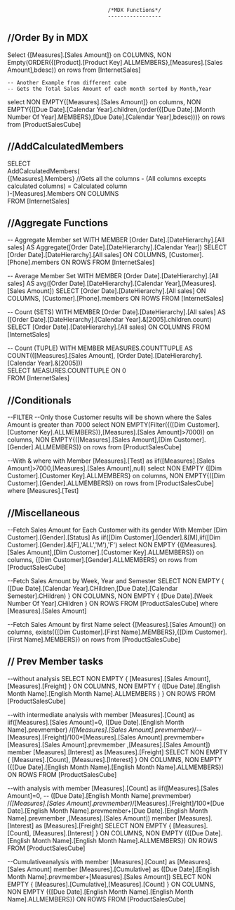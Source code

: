 									/*MDX Functions*/
									-----------------

//Order By in MDX
-----------------
Select 
	{[Measures].[Sales Amount]} on COLUMNS,
	NON Empty(ORDER({[Product].[Product Key].ALLMEMBERS},[Measures].[Sales Amount],bdesc)) on rows
from [InternetSales]
	
	-- Another Example from different cube
	-- Gets the Total Sales Amount of each month sorted by Month,Year
select 
   NON EMPTY{[Measures].[Sales Amount]} on columns,
   NON EMPTY{([Due Date].[Calendar Year].children,(order({[Due Date].[Month Number Of Year].MEMBERS},[Due Date].[Calendar Year],bdesc)))} on rows
from [ProductSalesCube]

//AddCalculatedMembers
----------------------
SELECT   
   AddCalculatedMembers(  
      {[Measures].Members}  //Gets all the columns - (All columns excepts calculated columns) = Calculated column  
      )-[Measures].Members ON COLUMNS   
FROM [InternetSales]   


//Aggregate Functions
---------------------
-- Aggregate Member set
WITH
    MEMBER [Order Date].[DateHierarchy].[All sales] AS Aggregate([Order Date].[DateHierarchy].[Calendar Year])
SELECT
    [Order Date].[DateHierarchy].[All sales] ON COLUMNS,
    [Customer].[Phone].members ON ROWS
FROM
    [InternetSales]

-- Average Member Set
WITH
    MEMBER [Order Date].[DateHierarchy].[All sales] AS avg([Order Date].[DateHierarchy].[Calendar Year],[Measures].[Sales Amount])
SELECT
    [Order Date].[DateHierarchy].[All sales] ON COLUMNS,
    [Customer].[Phone].members ON ROWS
FROM
    [InternetSales]


-- Count (SETS)
WITH
    MEMBER [Order Date].[DateHierarchy].[All sales] AS ([Order Date].[DateHierarchy].[Calendar Year].&[2005].children.count)
SELECT
    [Order Date].[DateHierarchy].[All sales] ON COLUMNS
FROM
    [InternetSales]

-- Count (TUPLE)
WITH MEMBER MEASURES.COUNTTUPLE AS  
COUNT(([Measures].[Sales Amount], [Order Date].[DateHierarchy].[Calendar Year].&[2005]))  
SELECT MEASURES.COUNTTUPLE ON 0  
FROM [InternetSales]


//Conditionals
--------------

--FILTER
	--Only those Customer results will be shown where the Sales Amount is greater than 7000
select
	NON EMPTY(Filter({([Dim Customer].[Customer Key].ALLMEMBERS)},[Measures].[Sales Amount]>7000)) on columns,
	NON EMPTY{([Measures].[Sales Amount],[Dim Customer].[Gender].ALLMEMBERS)} on rows
from [ProductSalesCube]


--With & where
with
	Member [Measures].[Test] as 
	iif([Measures].[Sales Amount]>7000,[Measures].[Sales Amount],null)
select
	NON EMPTY {[Dim Customer].[Customer Key].ALLMEMBERS} on columns,
	NON EMPTY{([Dim Customer].[Gender].ALLMEMBERS)} on rows
from [ProductSalesCube]
where [Measures].[Test]


//Miscellaneous
---------------

  --Fetch Sales Amount for Each Customer with its gender
With Member [Dim Customer].[Gender].[Status] As iif([Dim Customer].[Gender].&[M],iif([Dim Customer].[Gender].&[F],'ALL','M'),'F')
select
  NON EMPTY {([Measures].[Sales Amount],[Dim Customer].[Customer Key].ALLMEMBERS)} on columns,
  {[Dim Customer].[Gender].ALLMEMBERS} on rows
from [ProductSalesCube]

  --Fetch Sales Amount by Week, Year and Semester
 SELECT 
      NON EMPTY { ([Due Date].[Calendar Year].CHildren,[Due Date].[Calendar Semester].CHildren)  } ON COLUMNS,
      NON EMPTY {  [Due Date].[Week Number Of Year].CHildren } ON ROWS
 FROM [ProductSalesCube]
 where [Measures].[Sales Amount]

 --Fetch Sales Amount by first Name
 select 
   {[Measures].[Sales Amount]} on columns,
   exists({[Dim Customer].[First Name].MEMBERS},{[Dim Customer].[First Name].MEMBERS}) on rows
from [ProductSalesCube]


// Prev Member tasks
--------------------


--without analysis
SELECT 
NON EMPTY { [Measures].[Sales Amount], [Measures].[Freight] } ON COLUMNS, 
NON EMPTY { ([Due Date].[English Month Name].[English Month Name].ALLMEMBERS ) } ON ROWS 
FROM [ProductSalesCube]


--with intermediate analysis
with member [Measures].[Count] as iif([Measures].[Sales Amount]=0,
  ([Due Date].[English Month Name].prevmember)
/*([Measures].[Sales Amount].prevmember)*/--[Measures].[Freight]/100*[Measures].[Sales Amount].prevmember+[Measures].[Sales Amount].prevmember
,[Measures].[Sales Amount])
member [Measures].[Interest] as  [Measures].[Freight]
SELECT 
NON EMPTY { [Measures].[Count], [Measures].[Interest] } ON COLUMNS, 
NON EMPTY ({[Due Date].[English Month Name].[English Month Name].ALLMEMBERS}) ON ROWS 
FROM [ProductSalesCube]

--with analysis
with member [Measures].[Count] as iif([Measures].[Sales Amount]=0,
 -- ([Due Date].[English Month Name].prevmember)
/*([Measures].[Sales Amount].prevmember)*/[Measures].[Freight]/100*[Due Date].[English Month Name].prevmember+[Due Date].[English Month Name].prevmember
,[Measures].[Sales Amount])
member [Measures].[Interest] as  [Measures].[Freight]
SELECT 
NON EMPTY { [Measures].[Count], [Measures].[Interest] } ON COLUMNS, 
NON EMPTY ({[Due Date].[English Month Name].[English Month Name].ALLMEMBERS}) ON ROWS 
FROM [ProductSalesCube]

--Cumulativeanalysis
with member [Measures].[Count] as [Measures].[Sales Amount]
member [Measures].[Cumulative] as  ([Due Date].[English Month Name].prevmember+[Measures].[Sales Amount])
SELECT 
NON EMPTY { [Measures].[Cumulative],[Measures].[Count]  } ON COLUMNS, 
NON EMPTY ({[Due Date].[English Month Name].[English Month Name].ALLMEMBERS}) ON ROWS 
FROM [ProductSalesCube]

